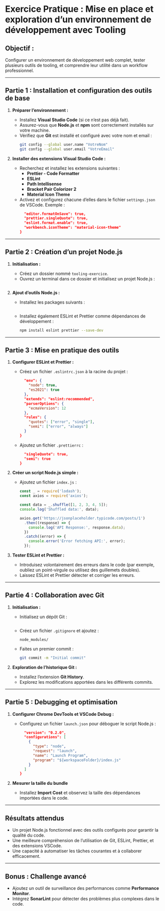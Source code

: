 # Exercice Pratique : Mise en place et exploration d’un environnement de développement avec Tooling

## **Objectif :**
Configurer un environnement de développement web complet, tester plusieurs outils de tooling, et comprendre leur utilité dans un workflow professionnel.

---

## **Partie 1 : Installation et configuration des outils de base**
1. **Préparer l’environnement :**
   - Installez **Visual Studio Code** (si ce n’est pas déjà fait).
   - Assurez-vous que **Node.js** et **npm** sont correctement installés sur votre machine.
   - Vérifiez que **Git** est installé et configuré avec votre nom et email :
     ```bash copy
     git config --global user.name "VotreNom"
     git config --global user.email "VotreEmail"
     ```

2. **Installer des extensions Visual Studio Code :**
   - Recherchez et installez les extensions suivantes :
     - **Prettier - Code Formatter**
     - **ESLint**
     - **Path Intellisense**
     - **Bracket Pair Colorizer 2**
     - **Material Icon Theme**
   - Activez et configurez chacune d’elles dans le fichier `settings.json` de VSCode. Exemple :
     ```json copy
       "editor.formatOnSave": true,
       "prettier.singleQuote": true,
       "eslint.format.enable": true,
       "workbench.iconTheme": "material-icon-theme"
     }
     ```

---

## **Partie 2 : Création d’un projet Node.js**
1. **Initialisation :**
   - Créez un dossier nommé `tooling-exercice`.
   - Ouvrez un terminal dans ce dossier et initialisez un projet Node.js :
     ```bash copy
     ```

2. **Ajout d’outils Node.js :**
   - Installez les packages suivants :
     ```bash copy
     ```
   - Installez également ESLint et Prettier comme dépendances de développement :
     ```bash copy
     npm install eslint prettier --save-dev
     ```

---

## **Partie 3 : Mise en pratique des outils**
1. **Configurer ESLint et Prettier :**
   - Créez un fichier `.eslintrc.json` à la racine du projet :
     ```json copy
       "env": {
         "node": true,
         "es2021": true
       },
       "extends": "eslint:recommended",
       "parserOptions": {
         "ecmaVersion": 12
       },
       "rules": {
         "quotes": ["error", "single"],
         "semi": ["error", "always"]
       }
     }
     ```
   - Ajoutez un fichier `.prettierrc` :
     ```json copy
       "singleQuote": true,
       "semi": true
     }
     ```

2. **Créer un script Node.js simple :**
   - Ajoutez un fichier `index.js` :
     ```javascript copy
     const _ = require('lodash');
     const axios = require('axios');

     const data = _.shuffle([1, 2, 3, 4, 5]);
     console.log('Shuffled data:', data);

     axios.get('https://jsonplaceholder.typicode.com/posts/1')
       .then((response) => {
         console.log('API Response:', response.data);
       })
       .catch((error) => {
         console.error('Error fetching API:', error);
       });
     ```

3. **Tester ESLint et Prettier :**
   - Introduisez volontairement des erreurs dans le code (par exemple, oubliez un point-virgule ou utilisez des guillemets doubles).
   - Laissez ESLint et Prettier détecter et corriger les erreurs.

---

## **Partie 4 : Collaboration avec Git**
1. **Initialisation :**
   - Initialisez un dépôt Git :
     ```bash copy
     ```
   - Créez un fichier `.gitignore` et ajoutez :
     ```
     node_modules/
     ```
   - Faites un premier commit :
     ```bash copy
     git commit -m "Initial commit"
     ```

2. **Exploration de l’historique Git :**
   - Installez l’extension **Git History**.
   - Explorez les modifications apportées dans les différents commits.

---

## **Partie 5 : Debugging et optimisation**
1. **Configurer Chrome DevTools et VSCode Debug :**
   - Configurez un fichier `launch.json` pour déboguer le script Node.js :
     ```json copy
       "version": "0.2.0",
       "configurations": [
         {
           "type": "node",
           "request": "launch",
           "name": "Launch Program",
           "program": "${workspaceFolder}/index.js"
         }
       ]
     }
     ```

2. **Mesurer la taille du bundle**
   - Installez **Import Cost** et observez la taille des dépendances importées dans le code.

---

## **Résultats attendus**
- Un projet Node.js fonctionnel avec des outils configurés pour garantir la qualité du code.
- Une meilleure compréhension de l’utilisation de Git, ESLint, Prettier, et des extensions VSCode.
- Une capacité à automatiser les tâches courantes et à collaborer efficacement.

---

## **Bonus : Challenge avancé**
- Ajoutez un outil de surveillance des performances comme **Performance Monitor**.
- Intégrez **SonarLint** pour détecter des problèmes plus complexes dans le code.